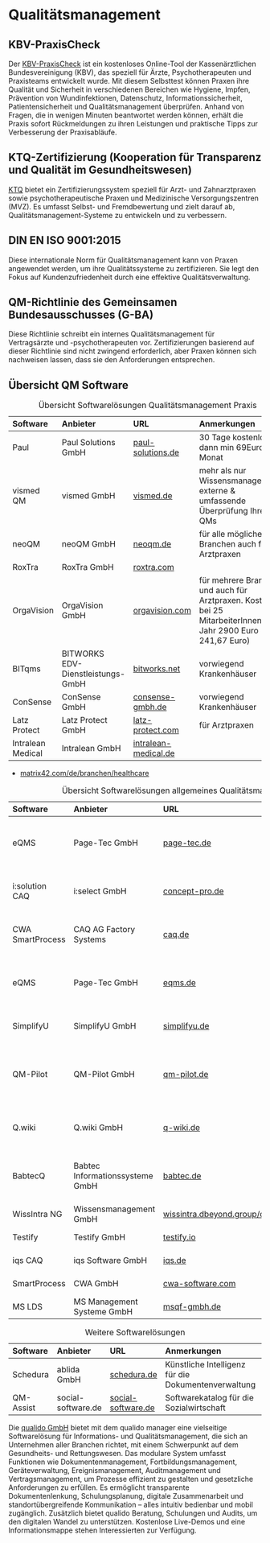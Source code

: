 # Qualitätsmanagement

## KBV-PraxisCheck

Der [KBV-PraxisCheck](https://www.kbv.de/html/mein_praxischeck.php) ist ein kostenloses Online-Tool der Kassenärztlichen Bundesvereinigung (KBV), das speziell für Ärzte, Psychotherapeuten und Praxisteams entwickelt wurde. Mit diesem Selbsttest können Praxen ihre Qualität und Sicherheit in verschiedenen Bereichen wie Hygiene, Impfen, Prävention von Wundinfektionen, Datenschutz, Informationssicherheit, Patientensicherheit und Qualitätsmanagement überprüfen. Anhand von Fragen, die in wenigen Minuten beantwortet werden können, erhält die Praxis sofort Rückmeldungen zu ihren Leistungen und praktische Tipps zur Verbesserung der Praxisabläufe.

## KTQ-Zertifizierung (Kooperation für Transparenz und Qualität im Gesundheitswesen)

[KTQ](https://ktq.de/) bietet ein Zertifizierungssystem speziell für Arzt- und Zahnarztpraxen sowie psychotherapeutische Praxen und Medizinische Versorgungszentren (MVZ). Es umfasst Selbst- und Fremdbewertung und zielt darauf ab, Qualitätsmanagement-Systeme zu entwickeln und zu verbessern.

## DIN EN ISO 9001:2015

Diese internationale Norm für Qualitätsmanagement kann von Praxen angewendet werden, um ihre Qualitätssysteme zu zertifizieren. Sie legt den Fokus auf Kundenzufriedenheit durch eine effektive Qualitätsverwaltung.

## QM-Richtlinie des Gemeinsamen Bundesausschusses (G-BA)

Diese Richtlinie schreibt ein internes Qualitätsmanagement für Vertragsärzte und -psychotherapeuten vor. Zertifizierungen basierend auf dieser Richtlinie sind nicht zwingend erforderlich, aber Praxen können sich nachweisen lassen, dass sie den Anforderungen entsprechen.

## Übersicht QM Software

| Software         | Anbieter                          | URL                | Anmerkungen                                                                                   |
|:-----------------|:----------------------------------|:-------------------|:-----------------------------------------------------------------------------------------------|
| Paul             | Paul Solutions GmbH               | [paul-solutions.de](https://paul-solutions.de)  | 30 Tage kostenlos, dann min 69Euro / Monat                                              |
| vismed QM        | vismed GmbH                       | [vismed.de](https://vismed.de)          | mehr als nur Wissensmanagement, externe & umfassende Überprüfung Ihres QMs                                                            |
| neoQM            | neoQM GmbH                        | [neoqm.de](https://neoqm.de)           | für alle möglichen Branchen auch für Arztpraxen                                         |
| RoxTra           | RoxTra GmbH                       | [roxtra.com](https://roxtra.com)         |                                                     |
| OrgaVision       | OrgaVision GmbH                   | [orgavision.com](https://orgavision.com)     | für mehrere Branchen und auch für Arztpraxen. Kosten bei 25 MitarbeiterInnen pro Jahr 2900 Euro (mon 241,67 Euro) |
| BITqms           | BITWORKS EDV-Dienstleistungs-GmbH | [bitworks.net](https://bitworks.net)       | vorwiegend Krankenhäuser                                                           |
| ConSense         | ConSense GmbH                     | [consense-gmbh.de](https://consense-gmbh.de)   | vorwiegend Krankenhäuser                                                          |
| Latz Protect     | Latz Protect GmbH                 | [latz-protect.com](https://www.latz-protect.com)       | für Arztpraxen                                                                    |
| Intralean Medical | Intralean GmbH | [intralean-medical.de](https://www.intralean-medical.de/) |                                                                                                |

: Übersicht Softwarelösungen Qualitätsmanagement Praxis

* [matrix42.com/de/branchen/healthcare](https://www.matrix42.com/de/branchen/healthcare)

| Software         | Anbieter                          | URL                | Anmerkungen                                                                                   |
|:-----------------|:----------------------------------|:-------------------|:-----------------------------------------------------------------------------------------------|
| eQMS             | Page-Tec GmbH                     | [page-tec.de](https://page-tec.de)        | formal auch für Gesundheitswesen, aber eher für andere Unternehmen            |
| i:solution CAQ   | i:select GmbH                     | [concept-pro.de](https://www.concept-pro.de/qm-software/)        | mehr als nur QM aber nicht spezifisch für das Gesundheitswesen        |
| CWA SmartProcess | CAQ AG Factory Systems            | [caq.de](https://caq.de)             | zwar für Medizintechnik und Labor aber nicht für Arztpraxen                               |
| eQMS             | Page-Tec GmbH                     | [eqms.de](https://eqms.de)            | QM für viele Branchen ua. Medizintechnik und Labor, keine Arztpraxen          |
| SimplifyU        | SimplifyU GmbH                    | [simplifyu.de](https://simplifyu.de)       | 100% auf Akut- und Rehaeinrichtungen                                                |
| QM-Pilot         | QM-Pilot GmbH                     | [qm-pilot.de](https://qm-pilot.de)        | schweizer Firma, man kann Flusschemata entwerfen um Prozesse zu beschreiben..     |
| Q.wiki           | Q.wiki GmbH                       | [q-wiki.de](https://q-wiki.de)          | QM für andere Unternehmen und nicht für das Gesundheitswesen                                  |
| BabtecQ          | Babtec Informationssysteme GmbH   | [babtec.de](https://babtec.de)          | Für Elektronik Maschinenbau, Automotive... nur MedTechnik, nicht für Arztpraxen            |
| WissIntra NG     | Wissensmanagement GmbH            | [wissintra.dbeyond.group/de](https://wissintra.dbeyond.group/de/)       | nicht für das Gesundheitswesen                    |
| Testify          | Testify GmbH                      | [testify.io](https://testify.io)         | nicht für das Gesundheitswesen                                                       |
| iqs CAQ          | iqs Software GmbH                 | [iqs.de](https://iqs.de)             | nicht für das Gesundheitswesen                                                       |
| SmartProcess     | CWA GmbH                          | [cwa-software.com](https://cwa-software.com)   | nicht für das Gesundheitswesen                                                                 |
| MS LDS           | MS Management Systeme GmbH        | [msqf-gmbh.de](https://msqf-gmbh.de)       | nicht für das Gesundheitswesen                                                                        |

: Übersicht Softwarelösungen allgemeines Qualitätsmanagement

| Software         | Anbieter                          | URL                | Anmerkungen                                                                                   |
|:-----------------|:----------------------------------|:-------------------|:-----------------------------------------------------------------------------------------------|
| Schedura         | ablida GmbH                       | [schedura.de](https://www.schedura.de/de) | Künstliche Intelligenz für die Dokumentenverwaltung                         |
| QM-Assist        | social-software.de                | [social-software.de](https://social-software.de) | Softwarekatalog für die Sozialwirtschaft      |

: Weitere Softwarelösungen

Die [qualido GmbH](https://www.qualido.com/) bietet mit dem qualido manager eine vielseitige Softwarelösung für Informations- und Qualitätsmanagement, die sich an Unternehmen aller Branchen richtet, mit einem Schwerpunkt auf dem Gesundheits- und Rettungswesen. Das modulare System umfasst Funktionen wie Dokumentenmanagement, Fortbildungsmanagement, Geräteverwaltung, Ereignismanagement, Auditmanagement und Vertragsmanagement, um Prozesse effizient zu gestalten und gesetzliche Anforderungen zu erfüllen. Es ermöglicht transparente Dokumentenlenkung, Schulungsplanung, digitale Zusammenarbeit und standortübergreifende Kommunikation – alles intuitiv bedienbar und mobil zugänglich. Zusätzlich bietet qualido Beratung, Schulungen und Audits, um den digitalen Wandel zu unterstützen. Kostenlose Live-Demos und eine Informationsmappe stehen Interessierten zur Verfügung.
